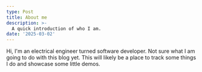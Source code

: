 ```yaml
---
type: Post
title: About me
description: >-
  A quick introduction of who I am.
date: '2025-03-02'
---
```


Hi, I'm an electrical engineer turned software developer. Not sure what I am going to do with this blog yet. This will likely be a place to track some things I do and showcase some little demos.
